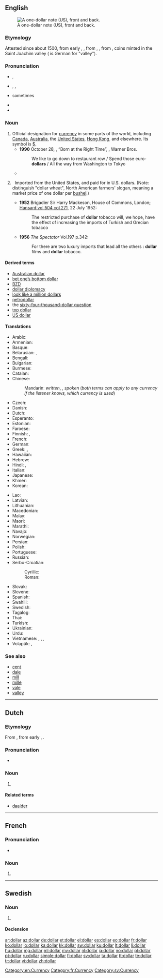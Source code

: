 {{also|Dollar}}
==English==
[[Image:US Silvercert1.jpg|thumb|right|A one-dollar note (US), front and back.]]

===Etymology===
Attested since about 1500, from early {{etyl|nl|en}} {{term|daler|lang=nl}}, {{term|daalder|lang=nl}}, from {{etyl|de|en}} {{term|Taler|lang=de}}, {{term|Thaler|lang=de||dollar}}, from {{term|Sankt Joachimsthaler||lang=de}}, coins minted in the Saint Joachim valley ({{term|Tal||lang=de}} is German for "valley").

===Pronunciation===
* {{a|UK}} {{IPA|/ˈdɒlə/}}, {{X-SAMPA|/"dQl@/}}
* {{a|US}} {{enPR|dälʹər}}, {{IPA|/ˈdɑlɚ/}}, {{X-SAMPA|/"dAl@`/}}
* {{a|Canada}} sometimes {{a|US}} {{IPA|/dɔlɚ/}}
* {{audio|En-us-dollar.ogg|Audio (US)}}
* {{rhymes|ɒlə(r)}}

===Noun===
{{en-noun}}

# Official designation for [[currency]] in some parts of the world, including [[Canada]], [[Australia]], the [[United States]], [[Hong Kong]], and elsewhere. Its symbol is [[$]].
#* '''1990''' October 28, {{w|Paul Simon}}, “Born at the Right Time”, ''{{w|The Rhythm of the Saints}}'', Warner Bros.
#*: We like to go down to restaurant row / Spend those euro-'''dollars''' / All the way from Washington to Tokyo
#*{{quote-magazine|title=Towards the end of poverty
|date=2013-06-01|volume=407|issue=8838|page=11|magazine={{w|The Economist}}
|url=http://www.economist.com/news/leaders/21578665-nearly-1-billion-people-have-been-taken-out-extreme-poverty-20-years-world-should-aim
|passage=But poverty’s scourge is fiercest below $1.25 (the average of the 15 poorest countries’ own poverty lines, measured in 2005 '''dollars''' and adjusted for differences in purchasing power): people below that level live lives that are poor, nasty, brutish and short.}}
# {{context|attributive|historical}}&nbsp; Imported from the United States, and paid for in U.S. dollars. (Note: distinguish "dollar wheat", North American farmers' slogan, meaning a market price of one dollar per [[bushel]].)
#*'''1952''' Brigadier Sir Harry Mackeson, House of Commons, London; [http://hansard.millbanksystems.com/commons/1952/jul/22/tobacco-non-dollar-purchases#S5CV0504P0_19520722_HOC_202 Hansard vol 504 col 271], 22 July 1952:
#*:The restricted purchase of '''dollar''' tobacco will, we hope, have the effect of increasing the imports of Turkish and Grecian tobacco
#*'''1956''' ''The Spectator'' Vol.197 p.342:
#*:For there are two luxury imports that lead all the others : '''dollar''' films and '''dollar''' tobacco.

====Derived terms====
* [[Australian dollar]]
* [[bet one’s bottom dollar]]
* [[BZD]]
* [[dollar diplomacy]]
* [[look like a million dollars]]
* [[petrodollar]]
* the [[sixty-four-thousand-dollar question]]
* [[top dollar]]
* [[US dollar]]

====Translations====
{{trans-top|designation for specific currency}}
* Arabic: {{t-|ar|دولار|m|tr=dulaar}}
* Armenian: {{t-|hy|դոլար|tr=dolar}}
* Basque: {{t+|eu|dolar}}
* Belarusian: {{t-|be|долар|m|tr=dólar}}, {{t-|be|даляр|m|tr=daljár}} {{qualifier|Taraškievica}}
* Bengali: {{t-|bn|ডলার|tr=ḍôlar|sc=Beng}}
* Bulgarian: {{t-|bg|долар|m|tr=dólar}}
* Burmese: {{t+|my|ဒေါ်လာ|tr=do-la|sc=Mymr}}
* Catalan: {{t+|ca|dòlar|m}}
* Chinese:
*: Mandarin: {{t-|cmn|元|tr=[[yuán]]|sc=Hani}} ''written'', {{t-|cmn|塊|sc=Hani}}, {{t-|cmn|块|tr=[[kuài]]|sc=Hani}} ''spoken'' (''both terms can apply to any currency if the listener knows, which currency is used'')
* Czech: {{t+|cs|dolar|m}}
* Danish: {{t-|da|dollar|c}}
* Dutch: {{t+|nl|dollar|m}}
* Esperanto: {{t-|eo|dolaro}}
* Estonian: {{t+|et|dollar}}
* Faroese: {{t-|fo|dollari|m}}
* Finnish: {{t+|fi|dollari}}, {{t+|fi|taala}} {{qualifier|colloquial}}
* French: {{t+|fr|dollar|m}}
* German: {{t+|de|Dollar|m}}
* Greek: {{t+|el|δολλάριο|n|tr=dollário}}, {{t+|el|δολάριο|n|tr=dolário}}
* Hawaiian: {{tø|haw|kālā}}
* Hebrew: {{t+|he|דולר|tr=dolar}}
* Hindi: {{t-|hi|डॉलर|tr=ḍolar}}, {{t-|hi|डौलर|tr=ḍaular}}
* Italian: {{t+|it|dollaro|m}}
* Japanese: {{t+|ja|ドル|tr=doru}}
* Khmer: {{t+|km|ដុល្លារ|tr=dollaa|sc=Khmr}}
* Korean: {{t+|ko|달러|tr=dalleo|sc=Hang}}
{{trans-mid}}
* Lao: {{t-|lo|ໂດລາ|sc=Laoo}}
* Latvian: {{t-|lv|dolārs|m}}
* Lithuanian: {{t-|lt|doleris|m}}
* Macedonian: {{t-|mk|долар|m|tr=dólar}}
* Malay: {{t|ms|dloar}}
* Maori: {{t-|mi|tāra}}
* Marathi: {{t-|mr|डॉलर|m|tr=ḍǒlara|sc=Deva}}
* Navajo: {{tø|nv|béeso}}
* Norwegian: {{t+|no|dollar|m}}
* Persian: {{t+|fa|دلار|tr=dolâr}}
* Polish: {{t+|pl|dolar|m}}
* Portuguese: {{t+|pt|dólar|m}}
* Russian: {{t+|ru|доллар|m|tr=dóllar}}
* Serbo-Croatian:
*: Cyrillic: {{t-|sh|долар|m}}
*: Roman: {{t-|sh|dolar|m}}
* Slovak: {{t-|sk|dolár|m}}
* Slovene: {{t+|sl|dolar|m}}
* Spanish: {{t+|es|dólar|m}}
* Swahili: {{t+|sw|dola}}
* Swedish: {{t+|sv|dollar|c}}
* Tagalog: {{t-|tl|dolyar}}
* Thai: {{t+|th|ดอลลาร์|tr=don-lâa}}
* Turkish: {{t+|tr|dolar}}
* Ukrainian: {{t-|uk|долар|m|tr=dólar}}
* Urdu: {{t-|ur|ڈالر}}
* Vietnamese: {{t+|vi|đồng}}, {{t+|vi|đô la}}, {{t-|vi|đô-la}}, {{qualifier|US dollar}} {{t-|vi|đồng Mỹ}}
* Volapük: {{t+|vo|dolar}}, {{qualifier|older term}} {{t-|vo|doab}}
{{trans-bottom}}

===See also===
* [[cent]]
* [[dale]]
* [[mill]]
* [[mille]]
* [[vale]]
* [[valley]]

[[Category:en:Currency]]

----

==Dutch==

===Etymology===
From {{etyl|en|nl}} {{term|dollar|lang=en}}, from early {{etyl|nl|nl}} {{term|daler|lang=nl}}, {{term|daalder|lang=nl}}.

===Pronunciation===
* {{IPA|/ˈdɔlɑr/|lang=nl}}

===Noun===
{{nl-noun|m|dollars|dollartje}}

# {{l/en|dollar}}

====Related terms====
* [[daalder]]

----

==French==

===Pronunciation===
* {{audio|Fr-dollar.ogg|Audio}}

===Noun===
{{fr-noun|m}}

# {{l/en|dollar}}

[[Category:fr:Currency]]

----

==Swedish==

===Noun===
{{sv-noun|g=c}}

# {{l/en|dollar}}

====Declension====
{{sv-noun-irreg-c|2=dollarn|3=dollar|4=dollarna}}

[[Category:sv:Currency]]

[[ar:dollar]]
[[az:dollar]]
[[de:dollar]]
[[et:dollar]]
[[el:dollar]]
[[es:dollar]]
[[eo:dollar]]
[[fr:dollar]]
[[ko:dollar]]
[[io:dollar]]
[[ka:dollar]]
[[kk:dollar]]
[[sw:dollar]]
[[ku:dollar]]
[[lt:dollar]]
[[li:dollar]]
[[hu:dollar]]
[[mg:dollar]]
[[ml:dollar]]
[[my:dollar]]
[[nl:dollar]]
[[ja:dollar]]
[[no:dollar]]
[[pl:dollar]]
[[pt:dollar]]
[[ru:dollar]]
[[simple:dollar]]
[[fi:dollar]]
[[sv:dollar]]
[[ta:dollar]]
[[tt:dollar]]
[[te:dollar]]
[[tr:dollar]]
[[vi:dollar]]
[[zh:dollar]]